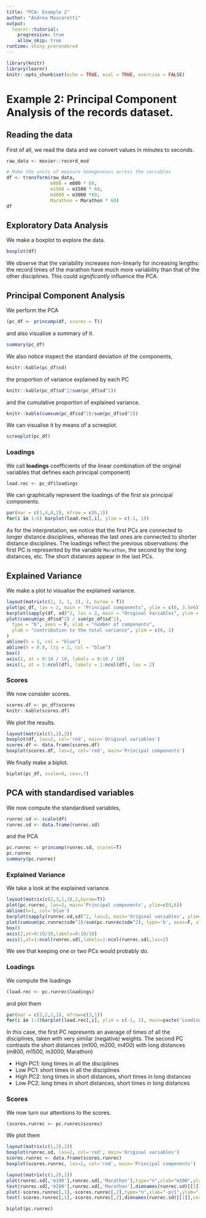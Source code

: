 ```yaml
---
title: "PCA: Example 2"
author: "Andrea Mascaretti"
output:
  learnr::tutorial:
    progressive: true
    allow_skip: true
runtime: shiny_prerendered
---
```


```r
library(knitr)
library(learnr)
knitr::opts_chunk$set(echo = TRUE, eval = TRUE, exercise = FALSE)
```


# Example 2: Principal Component Analysis of the **records** dataset.



## Reading the data
First of all, we read the data and we convert values in minutes to seconds.

```r
raw_data <- moxier::record_mod

# Make the units of measure homogeneous across the variables
df <- transform(raw_data,
                m800 = m800 * 60,
                m1500 = m1500 * 60,
                m3000 = m3000 *60,
                Marathon = Marathon * 60)
df
```





## Exploratory Data Analysis
We make a boxplot to explore the data.

```r
boxplot(df)
```

We observe that the variability increases non-linearly for increasing lengths: the record times of the marathon have much more variability than that of the other disciplines. 
This could *significantly* influence the PCA.



## Principal Component Analysis
We perform the PCA

```r
(pc_df <- princomp(df, scores = T))
```

and also visualise a summary of it.

```r
summary(pc_df)
```



We also notice inspect the standard deviation of the components,

```r
knitr::kable(pc_df$sd)
```

the proportion of variance explained by each PC

```r
knitr::kable(pc_df$sd^2/sum(pc_df$sd^2))
```
and the cumulative proportion of explained variance.

```r
knitr::kable(cumsum(pc_df$sd^2)/sum(pc_df$sd^2))
```


We can visualise it by means of a screeplot.

```r
screeplot(pc_df)
```



### Loadings
We call **loadings** coefficients of the linear combination of the original variables that defines each principal component)

```r
load.rec <- pc_df$loadings
```


We can graphically represent the loadings of the first six principal components.

```r
par(mar = c(1,4,0,2), mfrow = c(6,1))
for(i in 1:6) barplot(load.rec[,i], ylim = c(-1, 1))
```

As for the interpretation, we notice that the first PCs are connected to longer distance disciplines, whereas the last ones are connected to shorter distance disciplines.
The loadings reflect the previous observations: the first PC is represented by the variable `Marathon`, the second by the long distances, etc. The short distances appear in the last PCs.


## Explained Variance

We make a plot to visualise the explained variance.

```r
layout(matrix(c(2, 3, 1, 3), 2, byrow = T))
plot(pc_df, las = 2, main = "Principal components", ylim = c(0, 3.5e6))
barplot(sapply(df, sd)^2, las = 2, main = "Original Variables", ylim = c(0, 3.5e6), ylab = "Variances")
plot(cumsum(pc_df$sd^2) / sum(pc_df$sd^2),
  type = "b", axes = F, xlab = "number of components",
  ylab = "contribution to the total variance", ylim = c(0, 1)
)
abline(h = 1, col = "blue")
abline(h = 0.8, lty = 2, col = "blue")
box()
axis(2, at = 0:10 / 10, labels = 0:10 / 10)
axis(1, at = 1:ncol(df), labels = 1:ncol(df), las = 2)
```



### Scores
We now consider scores.

```r
scores.df <- pc_df$scores
knitr::kable(scores.df)
```

We plot the results.

```r
layout(matrix(c(1,2),2))
boxplot(df, las=2, col='red', main='Original variables')
scores.df <- data.frame(scores.df)
boxplot(scores.df, las=2, col='red', main='Principal components')
```



We finally make a biplot.

```r
biplot(pc_df, scale=0, cex=.7)
```


## PCA with standardised variables

We now compute the standardised variables,

```r
runrec.sd <- scale(df)
runrec.sd <- data.frame(runrec.sd)
```

and the PCA

```r
pc.runrec <- princomp(runrec.sd, scores=T)
pc.runrec
summary(pc.runrec)
```



### Explained Variance
We take a look at the explained variance.

```r
layout(matrix(c(2,3,1,3),2,byrow=T))
plot(pc.runrec, las=2, main='Principal components', ylim=c(0,6))
abline(h=1, col='blue')
barplot(sapply(runrec.sd,sd)^2, las=2, main='Original variables', ylim=c(0,6), ylab='Variances')
plot(cumsum(pc.runrec$sde^2)/sum(pc.runrec$sde^2), type='b', axes=F, xlab='Number of components', ylab='Contribution to the total variance', ylim=c(0,1))
box()
axis(2,at=0:10/10,labels=0:10/10)
axis(1,at=1:ncol(runrec.sd),labels=1:ncol(runrec.sd),las=2)
```





We see that keeping one or two PCs would probably do.




### Loadings

We compute the loadings

```r
(load.rec <- pc.runrec$loadings)
```

and plot them

```r
par(mar = c(2,2,2,1), mfrow=c(3,1))
for(i in 1:3)barplot(load.rec[,i], ylim = c(-1, 1), main=paste('Loadings PC ',i,sep=''))
```



In this case, the first PC represents an average of times of all the disciplines, taken with very similar (negative) weights. The second PC contrasts the short distances (m100, m200, m400) with long distances (m800, m1500, m3000, Marathon)

       
  * High PC1: long times in all the disciplines
  * Low PC1: short times in all the disciplines
  * High PC2: long times in short distances, short times in long distances
  * Low PC2: long times in short distances, short times in long distances



### Scores
We now turn our attentions to the scores.

```r
(scores.runrec <- pc.runrec$scores)
```


We plot them

```r
layout(matrix(c(1,2),2))
boxplot(runrec.sd, las=2, col='red', main='Original variables')
scores.runrec <- data.frame(scores.runrec)
boxplot(scores.runrec, las=2, col='red', main='Principal components')
```


```r
layout(matrix(c(1,2),1))
plot(runrec.sd[,'m100'],runrec.sd[,'Marathon'],type="n",xlab="m100",ylab="Marathon", asp=1)
text(runrec.sd[,'m100'],runrec.sd[,'Marathon'],dimnames(runrec.sd)[[1]],cex=.7)
plot(-scores.runrec[,1],-scores.runrec[,2],type="n",xlab="-pc1",ylab="-pc2", asp=1)
text(-scores.runrec[,1],-scores.runrec[,2],dimnames(runrec.sd)[[1]],cex=.7)
```


```r
biplot(pc.runrec)
```
